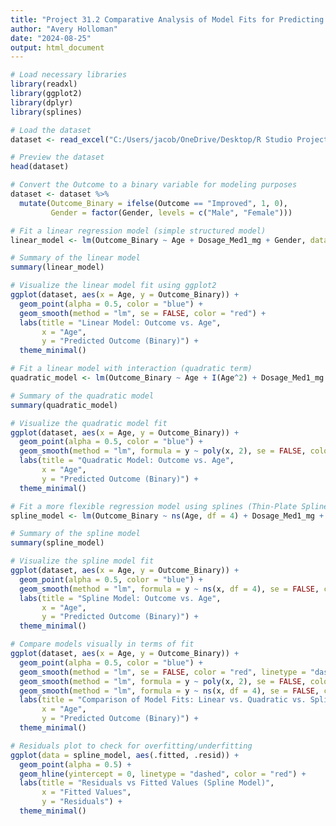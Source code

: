 ---
title: "Project 31.2 Comparative Analysis of Model Fits for Predicting Binary Outcomes in Clinical Data"
author: "Avery Holloman"
date: "2024-08-25"
output: html_document
---

```{r}
# Load necessary libraries
library(readxl)
library(ggplot2)
library(dplyr)
library(splines)

# Load the dataset
dataset <- read_excel("C:/Users/jacob/OneDrive/Desktop/R Studio Projects 2024/Datasets/healthcare.xlsx")

# Preview the dataset
head(dataset)

# Convert the Outcome to a binary variable for modeling purposes
dataset <- dataset %>%
  mutate(Outcome_Binary = ifelse(Outcome == "Improved", 1, 0),
         Gender = factor(Gender, levels = c("Male", "Female")))

# Fit a linear regression model (simple structured model)
linear_model <- lm(Outcome_Binary ~ Age + Dosage_Med1_mg + Gender, data = dataset)

# Summary of the linear model
summary(linear_model)

# Visualize the linear model fit using ggplot2
ggplot(dataset, aes(x = Age, y = Outcome_Binary)) +
  geom_point(alpha = 0.5, color = "blue") +
  geom_smooth(method = "lm", se = FALSE, color = "red") +
  labs(title = "Linear Model: Outcome vs. Age",
       x = "Age",
       y = "Predicted Outcome (Binary)") +
  theme_minimal()

# Fit a linear model with interaction (quadratic term)
quadratic_model <- lm(Outcome_Binary ~ Age + I(Age^2) + Dosage_Med1_mg + Gender, data = dataset)

# Summary of the quadratic model
summary(quadratic_model)

# Visualize the quadratic model fit
ggplot(dataset, aes(x = Age, y = Outcome_Binary)) +
  geom_point(alpha = 0.5, color = "blue") +
  geom_smooth(method = "lm", formula = y ~ poly(x, 2), se = FALSE, color = "green") +
  labs(title = "Quadratic Model: Outcome vs. Age",
       x = "Age",
       y = "Predicted Outcome (Binary)") +
  theme_minimal()

# Fit a more flexible regression model using splines (Thin-Plate Spline)
spline_model <- lm(Outcome_Binary ~ ns(Age, df = 4) + Dosage_Med1_mg + Gender, data = dataset)

# Summary of the spline model
summary(spline_model)

# Visualize the spline model fit
ggplot(dataset, aes(x = Age, y = Outcome_Binary)) +
  geom_point(alpha = 0.5, color = "blue") +
  geom_smooth(method = "lm", formula = y ~ ns(x, df = 4), se = FALSE, color = "purple") +
  labs(title = "Spline Model: Outcome vs. Age",
       x = "Age",
       y = "Predicted Outcome (Binary)") +
  theme_minimal()

# Compare models visually in terms of fit
ggplot(dataset, aes(x = Age, y = Outcome_Binary)) +
  geom_point(alpha = 0.5, color = "blue") +
  geom_smooth(method = "lm", se = FALSE, color = "red", linetype = "dashed") +  # Linear model
  geom_smooth(method = "lm", formula = y ~ poly(x, 2), se = FALSE, color = "green", linetype = "dotted") +  # Quadratic model
  geom_smooth(method = "lm", formula = y ~ ns(x, df = 4), se = FALSE, color = "purple") +  # Spline model
  labs(title = "Comparison of Model Fits: Linear vs. Quadratic vs. Spline",
       x = "Age",
       y = "Predicted Outcome (Binary)") +
  theme_minimal()

# Residuals plot to check for overfitting/underfitting
ggplot(data = spline_model, aes(.fitted, .resid)) +
  geom_point(alpha = 0.5) +
  geom_hline(yintercept = 0, linetype = "dashed", color = "red") +
  labs(title = "Residuals vs Fitted Values (Spline Model)",
       x = "Fitted Values",
       y = "Residuals") +
  theme_minimal()
```